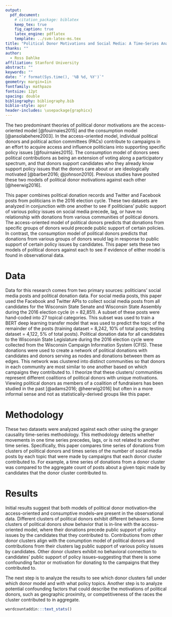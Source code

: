 ```yaml
---
output:
  pdf_document:
    # citation_package: biblatex
    keep_tex: true
    fig_caption: true
    latex_engine: pdflatex
    template: ../svm-latex-ms.tex
title: "Political Donor Motivations and Social Media: A Time-Series Analysis"
thanks: ""
author:
  - Ross Dahlke
affiliation: Stanford University
abstract: ""
keywords: ""
date: "`r format(Sys.time(), '%B %d, %Y')`"
geometry: margin=1in
fontfamily: mathpazo
fontsize: 12pt
spacing: double
bibliography: bibliography.bib
biblio-style: apsr
header-includes: \usepackage{graphicx}
---
```


The two predominant theories of political donor motivations are the access-oriented model [@fouirnaies2015] and the consumption model [@ansolabehere2003].  In the access-oriented model, individual political donors and political action committees (PACs) contribute to campaigns in an effort to acquire access and influence politicians into supporting specific policy issues [@fouirnaies2015]. The consumption model of donors sees political contributions as being an extension of voting along a participatory spectrum, and that donors support candidates who they already know support policy issues that the donors care about or are ideologically motivated [@barber2016; @johnson2010]. Previous studies have posited these two models of political donor motivations against each other [@heerwig2016]. 

This paper combines political donation records and Twitter and Facebook posts from politicians in the 2016 election cycle. These two datasets are analyzed in conjunction with one another to see if politicians' public support of various policy issues on social media precede, lag, or have no relationship with donations from various communities of political donors. The access-oriented model of political donors predicts that donations from specific groups of donors would precede public support of certain policies. In contrast, the consumption model of political donors predicts that donations from various groups of donors would lag in response to public support of certain policy issues by candidates. This paper sets these two models of political donors against each to see if evidence of either model is found in observational data.

# Data

Data for this research comes from two primary sources: politicians' social media posts and political donation data. For social media posts, this paper used the Facebook and Twitter APIs to collect social media posts from all candidates for the Wisconsin State Senate and Wisconsin State Assembly during the 2016 election cycle (_n_ = 82,851). A subset of these posts were hand-coded into 27 topical categories. This subset was used to train a BERT deep learning transfer model that was used to predict the topic of the remainder of the posts (training dataset = 8,242, 10% of total posts; testing dataset = 4,122, 5% of total posts). Political donation data for all candidates to the Wisconsin State Legislature during the 2016 election cycle were collected from the Wisconsin Campaign Information System (CFIS). These donations were used to create a network of political donations with candidates and donors serving as nodes and donations between them as edges. This network was clustered into distinct communities so that donors in each community are most similar to one another based on which campaigns they contributed to. I theorize that these clusters/ communities represent different coalitions of political donors with unique motivations. Viewing political donors as members of a coalition of fundraisers has been studied in the past [@adams2016; @heerwig2016] but often in a more informal sense and not as statistically-derived groups like this paper. 

# Methodology

These two datasets were analyzed against each other using the granger causality time-series methodology. This methodology detects whether movements in one time series precedes, lags, or is not related to another time series. Specifically, this paper compares time series of donations from clusters of political donors and times series of the number of social media posts by each topic that were made by campaigns that each donor cluster contributed to. For example, a time series of donations from a donor cluster was compared to the aggregate count of posts about a given topic made by candidates that the donor cluster contributed to. 

# Results

Initial results suggest that both models of political donor motivation--the access-oriented and consumptive models--are present in the observational data. Different clusters of political donors exhibit different behaviors. Some clusters of political donors show behavior that is in-line with the access-oriented model, where their donations precede public support of policy issues by the candidates that they contributed to. Contributions from other donor clusters align with the conumption model of political donors and contributions from their clusters lag public support of various policy issues by candidates. Other donor clusters exhibit no behavioral connection to candidates' public support of policy issues--suggesting that there is some confounding factor or motivation for donating to the campaigns that they contributed to. 

The next step is to analyze the results to see which donor clusters fall under which donor model and with what policy topics. Another step is to analyze potential confounding factors that could describe the motivations of political donors, such as geographic proximity, or competitiveness of the races the cluster contributed to in aggregate.


```r
wordcountaddin:::text_stats()
```

